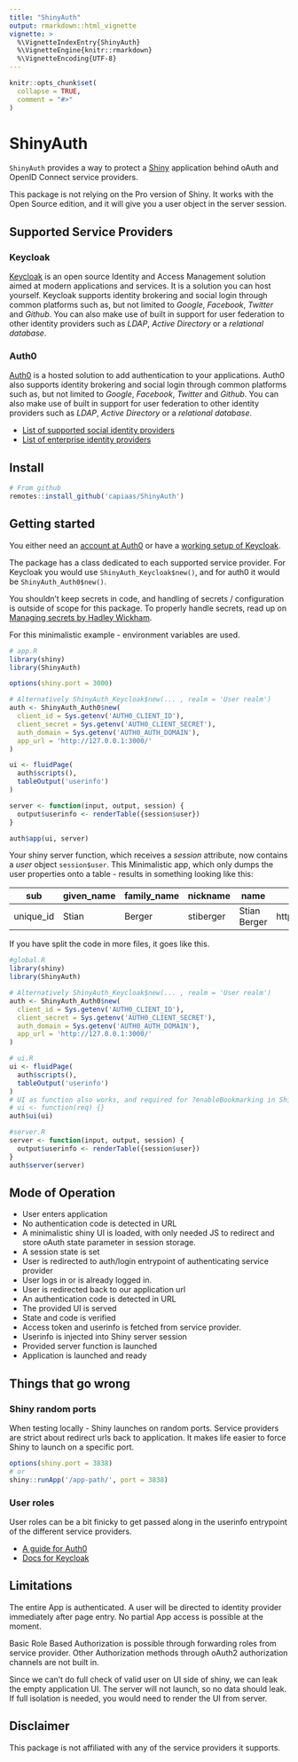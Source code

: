 ```yaml
---
title: "ShinyAuth"
output: rmarkdown::html_vignette
vignette: >
  %\VignetteIndexEntry{ShinyAuth}
  %\VignetteEngine{knitr::rmarkdown}
  %\VignetteEncoding{UTF-8}
---
```


```r
knitr::opts_chunk$set(
  collapse = TRUE,
  comment = "#>"
)
```

# ShinyAuth

`ShinyAuth` provides a way to protect a [Shiny](https://shiny.rstudio.com/) application behind oAuth and OpenID Connect service providers.

This package is not relying on the Pro version of Shiny. It works with the Open Source edition, and it will give you a user object in the server session.

## Supported Service Providers

### Keycloak

[Keycloak](https://www.keycloak.org/) is an open source Identity and Access Management solution aimed at modern applications and services.
It is a solution you can host yourself.
Keycloak supports identity brokering and social login through common platforms such as, but not limited to *Google*, *Facebook*, *Twitter* and *Github*.
You can also make use of built in support for user federation to other identity providers such as *LDAP*, *Active Directory* or a *relational database*.

### Auth0

[Auth0](https://auth0.com/) is a hosted solution to add authentication to your applications.
Auth0 also supports identity brokering and social login through common platforms such as, but not limited to *Google*, *Facebook*, *Twitter* and *Github*.
You can also make use of built in support for user federation to other identity providers such as *LDAP*, *Active Directory* or a *relational database*.

* [List of supported social identity providers](https://auth0.com/docs/connections/identity-providers-social)
* [List of enterprise identity providers](https://auth0.com/docs/connections/identity-providers-enterprise)

## Install

```r
# From github
remotes::install_github('capiaas/ShinyAuth')
```

## Getting started

You either need an [account at Auth0](https://auth0.com/) or have a [working setup of Keycloak](https://www.keycloak.org/getting-started).

The package has a class dedicated to each supported service provider. For Keycloak you would use `ShinyAuth_Keycloak$new()`, and for auth0 it would be `ShinyAuth_Auth0$new()`.

You shouldn't keep secrets in code, and handling of secrets / configuration is outside of scope for this package.
To properly handle secrets, read up on [Managing secrets by Hadley Wickham](https://cran.r-project.org/web/packages/httr/vignettes/secrets.html).

For this minimalistic example - environment variables are used.


```r
# app.R
library(shiny)
library(ShinyAuth)

options(shiny.port = 3000)

# Alternatively ShinyAuth_Keycloak$new(... , realm = 'User realm')
auth <- ShinyAuth_Auth0$new(
  client_id = Sys.getenv('AUTH0_CLIENT_ID'),
  client_secret = Sys.getenv('AUTH0_CLIENT_SECRET'),
  auth_domain = Sys.getenv('AUTH0_AUTH_DOMAIN'),
  app_url = 'http://127.0.0.1:3000/'
)

ui <- fluidPage(
  auth$scripts(),
  tableOutput('userinfo')
)

server <- function(input, output, session) {
  output$userinfo <- renderTable({session$user})
}

auth$app(ui, server)
```

Your shiny server function, which receives a *session* attribute, now contains a *user* object `session$user`.
This Minimalistic app, which only dumps the user properties onto a table - results in something  looking like this:

sub | given_name | family_name | nickname | name | picture | locale | updated_at | email | email_verified
--- | ---------- | ----------- | -------- | ---- | ------- | ------ | ---------- | ----- | --------------
unique_id | Stian | Berger | stiberger | Stian Berger | https://example.com/photo.jpg | en | 2020-06-24T10:45:57.028Z | stian@example.com | TRUE

If you have split the code in more files, it goes like this.

```r
#global.R
library(shiny)
library(ShinyAuth)

# Alternatively ShinyAuth_Keycloak$new(... , realm = 'User realm')
auth <- ShinyAuth_Auth0$new(
  client_id = Sys.getenv('AUTH0_CLIENT_ID'),
  client_secret = Sys.getenv('AUTH0_CLIENT_SECRET'),
  auth_domain = Sys.getenv('AUTH0_AUTH_DOMAIN'),
  app_url = 'http://127.0.0.1:3000/'
)
```

```r
# ui.R
ui <- fluidPage(
  auth$scripts(),
  tableOutput('userinfo')
)
# UI as function also works, and required for ?enableBookmarking in Shiny.
# ui <- function(req) {} 
auth$ui(ui)
```

```r
#server.R
server <- function(input, output, session) {
  output$userinfo <- renderTable({session$user})
}
auth$server(server)
```

## Mode of Operation

* User enters application
* No authentication code is detected in URL
* A minimalistic shiny UI is loaded, with only needed JS to redirect and store oAuth state parameter in session storage.
* A session state is set
* User is redirected to auth/login entrypoint of authenticating service provider
* User logs in or is already logged in.
* User is redirected back to our application url
* An authentication code is detected in URL
* The provided UI is served
* State and code is verified
* Access token and userinfo is fetched from service provider.
* Userinfo is injected into Shiny server session
* Provided server function is launched
* Application is launched and ready

## Things that go wrong

### Shiny random ports

When testing locally - Shiny launches on random ports. Service providers are strict about redirect urls back to application. It makes life easier to force Shiny to launch on a specific port.

```r
options(shiny.port = 3838)
# or
shiny::runApp('/app-path/', port = 3838)
```

### User roles

User roles can be a bit finicky to get passed along in the userinfo entrypoint of the different service providers.

* [A guide for Auth0](https://auth0.com/docs/authorization/concepts/sample-use-cases-rules#add-user-roles-to-tokens)
* [Docs for Keycloak](https://www.keycloak.org/docs/latest/server_admin/#_role_scope_mappings)

## Limitations

The entire App is authenticated. A user will be directed to identity provider immediately after page entry.
No partial App access is possible at the moment.

Basic Role Based Authorization is possible through forwarding roles from service provider.
Other Authorization methods through oAuth2 authorization channels are not built in.

Since we can't do full check of valid user on UI side of shiny, we can leak the empty application UI. The server will not launch, so no data should leak.
If full isolation is needed, you would need to render the UI from server.

## Disclaimer

This package is not affiliated with any of the service providers it supports.
